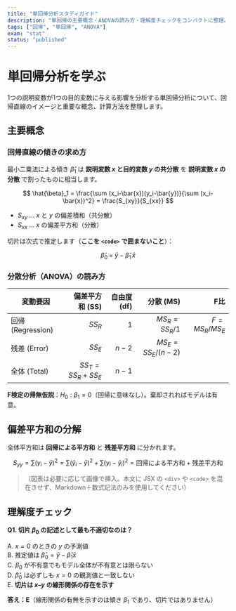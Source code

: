 ```yaml
---
title: "単回帰分析スタディガイド"
description: "単回帰の主要概念・ANOVAの読み方・理解度チェックをコンパクトに整理。"
tags: ["回帰", "単回帰", "ANOVA"]
exam: "stat"
status: "published"
---
```


# 単回帰分析を学ぶ

1つの説明変数が1つの目的変数に与える影響を分析する単回帰分析について、回帰直線のイメージと重要な概念、計算方法を整理します。

## 主要概念

### 回帰直線の傾きの求め方

最小二乗法による傾き $\hat{\beta}_1$ は **説明変数 $x$ と目的変数 $y$ の共分散** を **説明変数 $x$ の分散** で割ったものに相当します。

$$
\hat{\beta}_1
= \frac{\sum (x_i-\bar{x})(y_i-\bar{y})}{\sum (x_i-\bar{x})^2}
= \frac{S_{xy}}{S_{xx}}
$$

- $S_{xy}$ … $x$ と $y$ の偏差積和（共分散）  
- $S_{xx}$ … $x$ の偏差平方和（分散）

切片は次式で推定します（**ここを `<code>` で囲まないこと**）：

$$
\hat{\beta}_0 \;=\; \bar{y} \;-\; \hat{\beta}_1\,\bar{x}
$$

### 分散分析（ANOVA）の読み方

| 変動要因 | 偏差平方和 (SS) | 自由度 (df) | 分散 (MS)             | F比                     |
|---|---:|---:|---:|---:|
| 回帰 (Regression) | $SS_R$ | $1$   | $MS_R = SS_R / 1$     | $F = MS_R / MS_E$       |
| 残差 (Error)      | $SS_E$ | $n-2$ | $MS_E = SS_E/(n-2)$   |                         |
| 全体 (Total)      | $SS_T = SS_R + SS_E$ | $n-1$ |                         |                         |

**F検定の帰無仮説**：$H_0:\beta_1=0$（回帰に意味なし）。棄却されればモデルは有意。

## 偏差平方和の分解

全体平方和は **回帰による平方和** と **残差平方和** に分かれます。

$$
S_{yy} = \sum (y_i-\bar{y})^2
= \sum (\hat{y}_i-\bar{y})^2 + \sum (y_i-\hat{y}_i)^2
= \text{回帰による平方和} + \text{残差平方和}
$$

> （図表は必要に応じて画像で挿入。本文に JSX の `<div>` や `<code>` を混在させず、Markdown＋数式記法のみを使用してください）

## 理解度チェック

**Q1. 切片 $\beta_0$ の記述として最も不適切なのは？**

A. $x=0$ のときの $y$ の予測値  
B. 推定値は $\hat{\beta}_0 = \bar{y} - \hat{\beta}_1 \bar{x}$  
C. $\beta_0$ が不有意でもモデル全体が不有意とは限らない  
D. $\hat{\beta}_0$ は必ずしも $x=0$ の観測値と一致しない  
E. **切片は $x$–$y$ の線形関係の存在を示す**

**答え：E**（線形関係の有無を示すのは傾き $\beta_1$ であり、切片ではありません）
